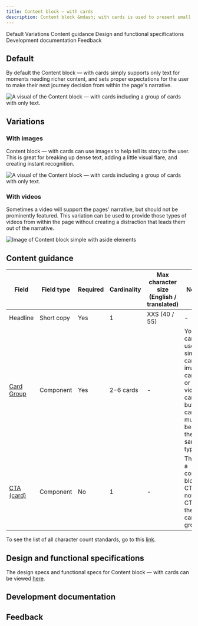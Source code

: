 ```yaml
---
title: Content block – with cards
description: Content block &mdash; with cards is used to present small self-contained pieces of information as cards. Use this when the cards are part of the main narrative, as opposed to secondary links or resources.
---
```



<ComponentDescription name="Content block — with cards" type="layout" />

<AnchorLinks>

<AnchorLink>Default</AnchorLink>
<AnchorLink>Variations</AnchorLink>
<AnchorLink>Content guidance</AnchorLink>
<AnchorLink>Design and functional specifications</AnchorLink>
<AnchorLink>Development documentation</AnchorLink>
<AnchorLink>Feedback</AnchorLink>
    
</AnchorLinks>

## Default

By default the Content block &mdash; with cards simply supports only text for moments needing richer content, and sets proper expectations for the user to make their next journey decision from within the page's narrative.

![A visual of the Content block — with cards including a group of cards with only text.](../../images/pattern/content-block-with-cards/content-block-with-cards.jpg)

## Variations

### With images

Content block &mdash; with cards can use images to help tell its story to the user. This is great for breaking up dense text, adding a little visual flare, and creating instant recognition.

![A visual of the Content block — with cards including a group of cards with only text.](../../images/pattern/content-block-with-cards/content-block-with-cards-with-images.jpg)

### With videos

Sometimes a video will support the pages' narrative, but should not be prominently featured. This variation can be used to provide those types of videos from within the page without creating a distraction that leads them out of the narrative.

![Image of Content block simple with aside elements](../../images/pattern/content-block-with-cards/content-block-with-cards-with-videos.jpg)

## Content guidance

| Field | Field type | Required   | Cardinality | Max character size <br/>(English / translated) | Notes | 
| -------- | --------- | ---------- | ---------- | ----------| ----------|
| Headline | Short copy | Yes | 1 | XXS (40 / 55)| - |
| [Card Group](https://www.ibm.com/standards/web/carbon-for-ibm-dotcom/components/card-group) | Component | Yes | 2-6 cards | - | You can use the simple card, image card, or video card, but all cards must be of the same type. |
| [CTA (card)](https://www.ibm.com/standards/web/carbon-for-ibm-dotcom/components/cta/#card) | Component | No | 1 | - | This is a content block CTA, not the CTA in the card group. |

To see the list of all character count standards, go to this <a href="https://github.com/carbon-design-system/carbon-for-ibm-dotcom-website/wiki/Character-count-standards" target="_blank" rel="noreferrer">link</a>.

## Design and functional specifications

The design specs and functional specs for Content block &mdash; with cards can be viewed <a href="https://ibm.box.com/s/9pweudf9ptucx8jxzgo3e2m5jpyke5qi" target="_blank" rel="noreferrer">here</a>.

## Development documentation

<ComponentStatus name="Content block — with cards" type="layout" />

## Feedback

<ComponentFeedback />
